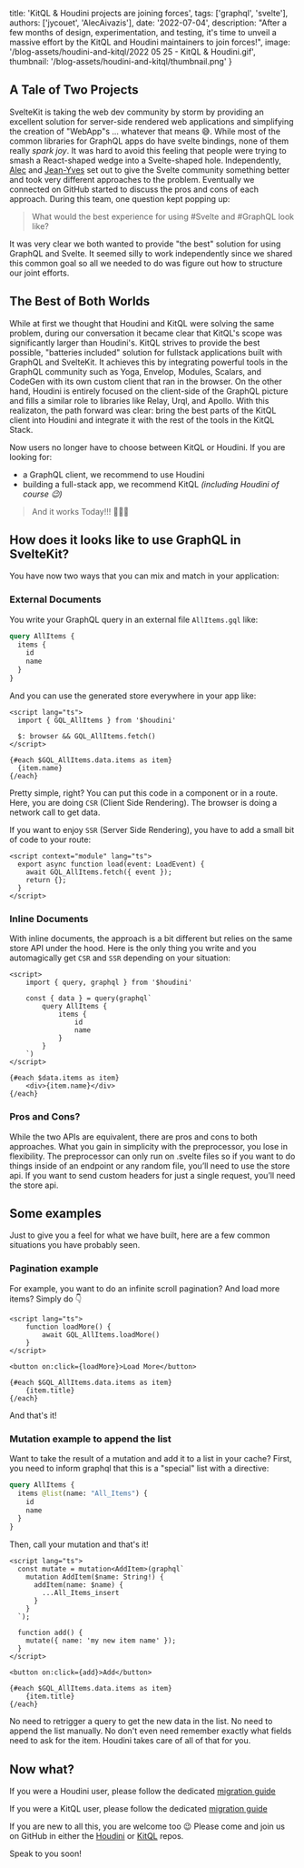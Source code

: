 
  title: 'KitQL & Houdini projects are joining forces',
  tags: ['graphql', 'svelte'],
  authors: ['jycouet', 'AlecAivazis'],
  date: '2022-07-04',
  description:
    "After a few months of design, experimentation, and testing, it's time to unveil a massive effort by the KitQL and Houdini maintainers to join forces!",
  image: '/blog-assets/houdini-and-kitql/2022 05 25 - KitQL & Houdini.gif',
  thumbnail: '/blog-assets/houdini-and-kitql/thumbnail.png'
}


## A Tale of Two Projects

SvelteKit is taking the web dev community by storm by providing an excellent solution
for server-side rendered web applications and simplifying the creation of "WebApp"s
... whatever that means 😅. While most of the common libraries for GraphQL apps do
have svelte bindings, none of them really _spark joy_. It was hard to avoid this feeling
that people were trying to smash a React-shaped wedge into a Svelte-shaped hole.
Independently, [Alec](https://github.com/AlecAivazis) and [Jean-Yves](https://twitter.com/jycouet)
set out to give the Svelte community something better and took very different approaches
to the problem. Eventually we connected on GitHub started to discuss the pros and cons
of each approach. During this team, one question kept popping up:

> What would the best experience for using #Svelte and #GraphQL look like?

It was very clear we both wanted to provide "the best" solution for using GraphQL and
Svelte. It seemed silly to work independently since we shared this common goal
so all we needed to do was figure out how to structure our joint efforts.

## The Best of Both Worlds

While at first we thought that Houdini and KitQL were solving the same problem, during
our conversation it became clear that KitQL's scope was significantly larger than Houdini's.
KitQL strives to provide the best possible, "batteries included" solution for fullstack
applications built with GraphQL and SvelteKit. It achieves this by integrating powerful
tools in the GraphQL community such as Yoga, Envelop, Modules, Scalars, and CodeGen with
its own custom client that ran in the browser. On the other hand, Houdini is entirely focused on the
client-side of the GraphQL picture and fills a similar role to libraries like Relay, Urql,
and Apollo. With this realizaton, the path forward was clear: bring the best parts of
the KitQL client into Houdini and integrate it with the rest of the tools in the KitQL Stack.

Now users no longer have to choose between KitQL or Houdini. If you are looking for:

- a GraphQL client, we recommend to use Houdini
- building a full-stack app, we recommend KitQL _(including Houdini of course 😉)_

> And it works Today!!! 🥳🥳🥳

## How does it looks like to use GraphQL in SvelteKit?

You have now two ways that you can mix and match in your application:

### External Documents

You write your GraphQL query in an external file `AllItems.gql` like:

```graphql
query AllItems {
  items {
    id
    name
  }
}
```

And you can use the generated store everywhere in your app like:

```svelte
<script lang="ts">
  import { GQL_AllItems } from '$houdini'

  $: browser && GQL_AllItems.fetch()
</script>

{#each $GQL_AllItems.data.items as item}
  {item.name}
{/each}
```

Pretty simple, right? You can put this code in a component or in a route.
Here, you are doing `CSR` (Client Side Rendering). The browser is doing a network call to get data.

If you want to enjoy `SSR` (Server Side Rendering), you have to add a small bit of code to your route:

```svelte
<script context="module" lang="ts">
  export async function load(event: LoadEvent) {
    await GQL_AllItems.fetch({ event });
    return {};
  }
</script>
```

### Inline Documents

With inline documents, the approach is a bit different but relies on the same store API under the hood.
Here is the only thing you write and you automagically get `CSR` and `SSR` depending on your situation:

```svelte
<script>
    import { query, graphql } from '$houdini'

    const { data } = query(graphql`
        query AllItems {
            items {
                id
                name
            }
        }
    `)
</script>

{#each $data.items as item}
    <div>{item.name}</div>
{/each}
```

### Pros and Cons?

While the two APIs are equivalent, there are pros and cons to both approaches.
What you gain in simplicity with the preprocessor, you lose in flexibility. The
preprocessor can only run on .svelte files so if you want to do things inside of
an endpoint or any random file, you’ll need to use the store api. If you want to send
custom headers for just a single request, you’ll need the store api.

## Some examples

Just to give you a feel for what we have built, here are a few common situations you
have probably seen.

### Pagination example

For example, you want to do an infinite scroll pagination? And load more items?
Simply do 👇

```svelte
<script lang="ts">
    function loadMore() {
        await GQL_AllItems.loadMore()
    }
</script>

<button on:click={loadMore}>Load More</button>

{#each $GQL_AllItems.data.items as item}
    {item.title}
{/each}
```

And that's it!

### Mutation example to append the list

Want to take the result of a mutation and add it to a list in your cache? First, you need to inform
graphql that this is a "special" list with a directive:

```graphql
query AllItems {
  items @list(name: "All_Items") {
    id
    name
  }
}
```

Then, call your mutation and that's it!

```svelte
<script lang="ts">
  const mutate = mutation<AddItem>(graphql`
    mutation AddItem($name: String!) {
      addItem(name: $name) {
        ...All_Items_insert
      }
    }
  `);

  function add() {
    mutate({ name: 'my new item name' });
  }
</script>

<button on:click={add}>Add</button>

{#each $GQL_AllItems.data.items as item}
    {item.title}
{/each}
```

No need to retrigger a query to get the new data in the list. No need to append the
list manually. No don't even need remember exactly what fields need to ask for the item.
Houdini takes care of all of that for you.

## Now what?

If you were a Houdini user, please follow the dedicated [migration guide]()

If you were a KitQL user, please follow the dedicated [migration guide]()

If you are new to all this, you are welcome too 😉 Please come and join us on GitHub in either the
[Houdini](https://github.com/HoudiniGraphql/houdini) or [KitQL](https://www.kitql.dev/) repos.

Speak to you soon!
